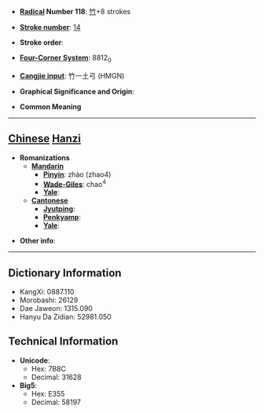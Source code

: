 * '''[[Wiktionary:Chinese radical index| Radical]] Number 118''': [[Wiktionary:Chinese radical index 竹|竹]]+8 strokes

* '''[[Wiktionary:Chinese total strokes index|Stroke number]]''': [[Wiktionary:Chinese total strokes index 14|14]]

* '''Stroke order''': 

* '''[[Wiktionary:Chinese four corner index|Four-Corner System]]''': 8812<sub>0</sub>

* '''[[Wiktionary:Chinese Cangjie index|Cangjie input]]''': 竹一土弓 (HMGN)

* '''Graphical Significance and Origin''': 

* '''Common Meaning'''

----

== [[Chinese]] [[Hanzi]] ==

* '''Romanizations'''
** '''[[Mandarin]]'''
*** '''[[Pinyin]]''': zhào (zhao4)
*** '''[[Wade-Giles]]''': chao<sup>4</sup>
*** '''[[Yale]]''': 
** '''[[Cantonese]]'''
*** '''[[Jyutping]]''':
*** '''[[Penkyamp]]''': 
*** '''[[Yale]]''': 

* '''Other info''': 

----

== Dictionary Information ==

* KangXi: 0887.110
* Morobashi: 26129
* Dae Jaweon: 1315.090
* Hanyu Da Zidian: 52981.050

== Technical Information ==

* '''Unicode''':
** Hex: 7B8C
** Decimal: 31628
* '''Big5''':
** Hex: E355
** Decimal: 58197